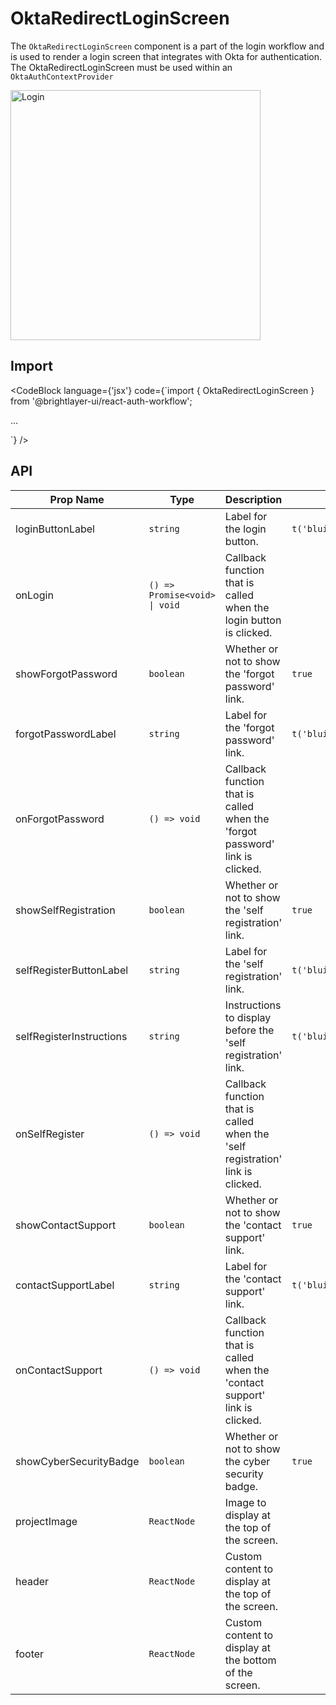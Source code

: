 
# OktaRedirectLoginScreen

The `OktaRedirectLoginScreen` component is a part of the login workflow and is used to render a login screen that integrates with Okta for authentication. The OktaRedirectLoginScreen must be used within an `OktaAuthContextProvider`

<img width="400" alt="Login" src={OktaRedirectLoginScreen} />

## Import

<CodeBlock
    language={'jsx'}
    code={`import { OktaRedirectLoginScreen } from '@brightlayer-ui/react-auth-workflow';

...

<OktaRedirectLoginScreen />
`} />

## API

| Prop Name                | Type                          | Description                                                                    | Default                                  |
| ------------------------ | ----------------------------- | ------------------------------------------------------------------------------ | ---------------------------------------- |
| loginButtonLabel         | `string`                      | Label for the login button.                                                    | `t('bluiCommon:ACTIONS.LOG_IN')`         |
| onLogin                  | `() => Promise<void> \| void` | Callback function that is called when the login button is clicked.             |                                          |
| showForgotPassword       | `boolean`                     | Whether or not to show the 'forgot password' link.                             | `true`                                   |
| forgotPasswordLabel      | `string`                      | Label for the 'forgot password' link.                                          | `t('bluiCommon:LABELS.FORGOT_PASSWORD')` |
| onForgotPassword         | `() => void`                  | Callback function that is called when the 'forgot password' link is clicked.   |                                          |
| showSelfRegistration     | `boolean`                     | Whether or not to show the 'self registration' link.                           | `true`                                   |
| selfRegisterButtonLabel  | `string`                      | Label for the 'self registration' link.                                        | `t('bluiCommon:ACTIONS.CREATE_ACCOUNT')` |
| selfRegisterInstructions | `string`                      | Instructions to display before the 'self registration' link.                   | `t('bluiCommon:LABELS.NEED_ACCOUNT')`    |
| onSelfRegister           | `() => void`                  | Callback function that is called when the 'self registration' link is clicked. |                                          |
| showContactSupport       | `boolean`                     | Whether or not to show the 'contact support' link.                             | `true`                                   |
| contactSupportLabel      | `string`                      | Label for the 'contact support' link.                                          | `t('bluiCommon:MESSAGES.CONTACT')`       |
| onContactSupport         | `() => void`                  | Callback function that is called when the 'contact support' link is clicked.   |                                          |
| showCyberSecurityBadge   | `boolean`                     | Whether or not to show the cyber security badge.                               | `true`                                   |
| projectImage             | `ReactNode`                   | Image to display at the top of the screen.                                     |                                          |
| header                   | `ReactNode`                   | Custom content to display at the top of the screen.                            |                                          |
| footer                   | `ReactNode`                   | Custom content to display at the bottom of the screen.                         |                                          |
